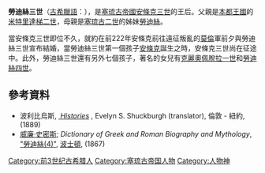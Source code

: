 '''勞迪絲三世'''（[[古希臘語|古希臘語]]：{{lang|el|Λαοδίκη}}），是[[塞琉古帝國|塞琉古帝國]][[安條克三世|安條克三世]]的王后。父親是[[本都王國|本都王國]]的[[米特里達梯二世_(本都)|米特里達梯二世]]，母親是[[塞琉古二世|塞琉古二世]]的姊妹[[勞迪絲_(本都米特里達梯二世之妻)|勞迪絲]]。

當安條克三世即位不久，就約在前222年安條克前往遠征叛亂的[[莫倫_(總督)|莫倫]]軍前夕與勞迪絲三世宣布結婚，當勞迪絲三世第一個孩子[[安條克_(安條克三世之長子)|安條克]]誕生之時，安條克三世尚在征途中。此外，勞迪絲三世還有另外七個孩子，著名的女兒有[[克婁巴特拉一世|克麗奧佩脫拉一世]]和[[勞迪絲四世|勞迪絲四世]]。

== 參考資料 ==
* 波利比烏斯, ''[http://www.perseus.tufts.edu/cgi-bin/ptext?lookup=Plb.+1.1  Histories] {{Wayback|url=http://www.perseus.tufts.edu/cgi-bin/ptext?lookup=Plb.+1.1 |date=20080307154848 }}'', Evelyn S. Shuckburgh (translator), 倫敦 - 紐約, (1889)
* [[威廉·史密斯|威廉·史密斯]]; ''Dictionary of Greek and Roman Biography and Mythology'', [https://web.archive.org/web/20091002152855/http://www.ancientlibrary.com/smith-bio/1826.html "勞迪絲(4)"], [[波士頓|波士頓]], (1867)

{{希腊人物小作品}}

[[Category:前3世纪古希腊人|Category:前3世纪古希腊人]]
[[Category:塞琉古帝国人物|Category:塞琉古帝国人物]]
[[Category:人物神|Category:人物神]]